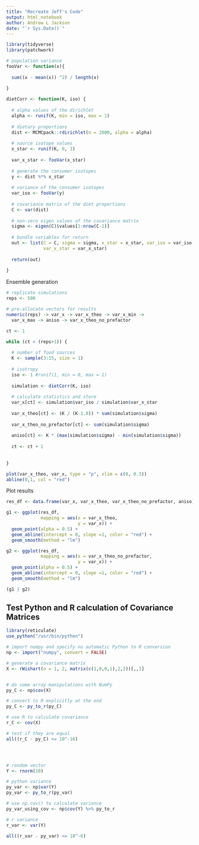 ```yaml
---
title: "Recreate Jeff's Code"
output: html_notebook
author: Andrew L Jackson
date: "`r Sys.Date()`"
---
```



```r

library(tidyverse)
library(patchwork)

```


```r

# population variance
fooVar <- function(x){
  
  sum((x - mean(x)) ^2) / length(x)
  
}

dietCorr <- function(K, iso) {
  
  # alpha values of the dirichlet
  alpha <- runif(K, min = iso, max = 1)
  
  # dietary proportions
  dist <- MCMCpack::rdirichlet(n = 2000, alpha = alpha)
  
  # source isotope values
  x_star <- runif(K, 0, 1)
  
  var_x_star <- fooVar(x_star)
  
  # generate the consumer isotopes
  y <- dist %*% x_star
  
  # variance of the consumer isotopes
  var_iso <- fooVar(y)
  
  # covariance matrix of the diet proportions
  C <- var(dist)
  
  # non-zero eigen values of the covariance matrix
  sigma <- eigen(C)$values[1:nrow(C-1)]
  
  # bundle variables for return
  out <- list(C = C, sigma = sigma, x_star = x_star, var_iso = var_iso,
              var_x_star = var_x_star)
  
  return(out)
  
}


```


Ensemble generation

```r

# replicate simulations
reps <- 500

# pre-allocate vectors for results
numeric(reps) -> var_x -> var_x_theo -> var_x_min -> 
  var_x_max -> aniso -> var_x_theo_no_prefactor

ct <- 1

while (ct < (reps+1)) {
  
  # number of food sources
  K <- sample(3:15, size = 1)
  
  # isotropy
  iso <- 1 #runif(1, min = 0, max = 1)
  
  simulation <- dietCorr(K, iso)
  
  # calculate statistics and store
  var_x[ct] <- simulation$var_iso / simulation$var_x_star
  
  var_x_theo[ct] <- (K / (K-1.0)) * sum(simulation$sigma)
  
  var_x_theo_no_prefactor[ct] <- sum(simulation$sigma)
  
  aniso[ct] <- K * (max(simulation$sigma) - min(simulation$sigma))
  
  ct <- ct + 1
  
  
}


```

```r

plot(var_x_theo, var_x, type = "p", xlim = c(0, 0.3))
abline(0,1, col = "red")

```


Plot results

```r

res_df <- data.frame(var_x, var_x_theo, var_x_theo_no_prefactor, aniso)

g1 <- ggplot(res_df, 
             mapping = aes(x = var_x_theo, 
                           y = var_x)) + 
  geom_point(alpha = 0.5) + 
  geom_abline(intercept = 0, slope =1, color = "red") + 
  geom_smooth(method = "lm")

g2 <- ggplot(res_df, 
             mapping = aes(x = var_x_theo_no_prefactor, 
                           y = var_x)) + 
  geom_point(alpha = 0.5) + 
  geom_abline(intercept = 0, slope =1, color = "red") + 
  geom_smooth(method = "lm")

(g1 | g2)

```

## Test Python and R calculation of Covariance Matrices

```r
library(reticulate)
use_python("/usr/bin/python")

# import numpy and specify no automatic Python to R conversion
np <- import("numpy", convert = FALSE)


```

```r

# generate a covariance matrix
X <- rWishart(n = 1, 2, matrix(c(1,0,0,1),2,2))[,,1]


# do some array manipulations with NumPy
py_C <- np$cov(X)

# convert to R explicitly at the end
py_C <- py_to_r(py_C)

# use R to calculate covariance
r_C <- cov(X)

# test if they are equal
all((r_C - py_C) <= 10^-16)





```


```r

# random vector
Y <- rnorm(10)

# python variance
py_var <- np$var(Y)
py_var <- py_to_r(py_var)

# use np.cov() to calculate variance
py_var_using_cov <- np$cov(Y) %>% py_to_r

# r variance
r_var <- var(Y)

all((r_var - py_var) <= 10^-6)


```

